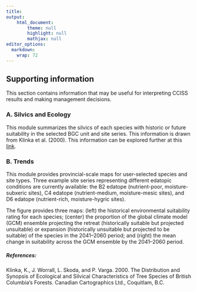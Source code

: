 ```yaml
---
title: 
output: 
    html_document:
        theme: null
        highlight: null
        mathjax: null
editor_options: 
  markdown: 
    wrap: 72
---
```


## Supporting information

This section contains information that may be useful for interpreting CCISS results and making management decisions.

### A. Silvics and Ecology

This module summarizes the silvics of each species with historic or future suitability in the selected BGC unit and site series. This information is drawn from Klinka et al. (2000). This information can be explored further at this [link](https://www2.gov.bc.ca/gov/content/industry/forestry/managing-our-forest-resources/silviculture/tree-species-selection/tool-introduction/tree-species-silvics-and-comparisons).

### B. Trends

This module provides provincial-scale maps for user-selected species and site types. Three example site series representing different edatopic conditions are currently available: the B2 edatope (nutrient-poor, moisture-subxeric sites), C4 edatope (nutrient-medium, moisture-mesic sites), and D6 edatope (nutrient-rich, moisture-hygric sites).

The figure provides three maps: (left) the historical environmental suitability rating for each species; (center) the proportion of the global climate model (GCM) ensemble projecting the retreat (historically suitable but projected unsuitable) or expansion (historically unsuitable but projected to be suitable) of the species in the 2041--2060 period; and (right) the mean change in suitability across the GCM ensemble by the 2041--2060 period.

##### References: 

Klinka, K., J. Worrall, L. Skoda, and P. Varga. 2000. The Distribution and Synopsis of Ecological and Silvical Characteristics of Tree Species of British Columbia’s Forests. Canadian Cartographics Ltd., Coquitlam, B.C. 